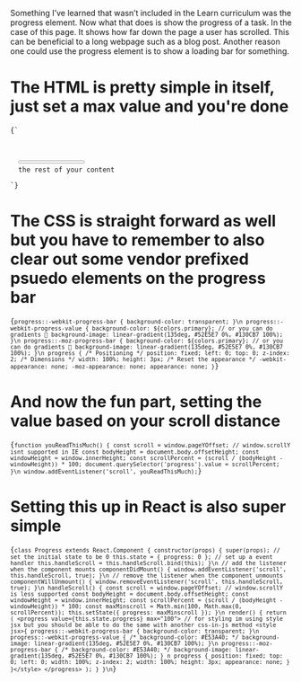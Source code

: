 

Something I’ve learned that wasn’t included in the Learn curriculum was the <InlineCode>progress</InlineCode> element. Now what that does is show the progress of a task. In the case of this page. It shows how far down the page a user has scrolled. This can be beneficial to a long webpage such as a blog post. Another reason one could use the progress element is to show a loading bar for something.

# The HTML is pretty simple in itself, just set a max value and you're done

<Code syntax={htmlbars} language="html">{`
<body>
  <progress value="0" max="100"></progress>
  the rest of your content
</body>
`}</Code>

# The CSS is straight forward as well but you have to remember to also clear out some vendor prefixed psuedo elements on the progress bar

<Code syntax={css} language="css">{`
progress::-webkit-progress-bar {
  background-color: transparent;
}\n
progress::-webkit-progress-value {
  background-color: ${colors.primary};
  // or you can do gradients 💯
  background-image: linear-gradient(135deg, #52E5E7 0%, #130CB7 100%);
}\n
progress::-moz-progress-bar {
  background-color: ${colors.primary};
  // or you can do gradients 💯
  background-image: linear-gradient(135deg, #52E5E7 0%, #130CB7 100%);
}\n
progress {
  /* Positioning */
  position: fixed;
  left: 0;
  top: 0;
  z-index: 2;
  /* Dimensions */
  width: 100%;
  height: 3px;
  /* Reset the appearance */
  -webkit-appearance: none;
  -moz-appearance: none;
  appearance: none;
}
`}</Code>

# And now the fun part, setting the value based on your scroll distance

<Code syntax={javascript} language="javascript">{`
function youReadThisMuch() {
  const scroll = window.pageYOffset; // window.scrollY isnt supported in IE
  const bodyHeight = document.body.offsetHeight;
  const windowHeight = window.innerHeight;
  const scrollPercent = (scroll / (bodyHeight - windowHeight)) * 100;
  document.querySelector('progress').value = scrollPercent;
}\n
window.addEventListener('scroll', youReadThisMuch);
`}</Code>

# Setting this up in React is also super simple

<Code syntax={javascript} language="javascript">{`
class Progress extends React.Component {
  constructor(props) {
    super(props);
    // set the initial state to be 0
    this.state = { progress: 0 };
    // set up a event handler
    this.handleScroll = this.handleScroll.bind(this);
  }\n
  // add the listener when the component mounts
  componentDidMount() {
    window.addEventListener('scroll', this.handleScroll, true);
  }\n
  // remove the listener when the component unmounts
  componentWillUnmount() {
    window.removeEventListener('scroll', this.handleScroll, true);
  }\n
  handleScroll() {
    const scroll = window.pageYOffset; // window.scrollY is less supported
    const bodyHeight = document.body.offsetHeight;
    const windowHeight = window.innerHeight;
    const scrollPercent = (scroll / (bodyHeight - windowHeight)) * 100;
    const maxMinscroll = Math.min(100, Math.max(0, scrollPercent));
    this.setState({ progress: maxMinscroll });
  }\n
  render() {
    return (
      <progress value={this.state.progress} max="100">
        // for styling im using style jsx but you should be able to do the same with another css-in-js method
        <style jsx>{
          progress::-webkit-progress-bar {
            background-color: transparent;
          }\n
          progress::-webkit-progress-value {
            /* background-color: #E53A40; */
            background-image: linear-gradient(135deg, #52E5E7 0%, #130CB7 100%);
          }\n
          progress::-moz-progress-bar {
            /* background-color: #E53A40; */
            background-image: linear-gradient(135deg, #52E5E7 0%, #130CB7 100%);
          }
          n
          progress {
            position: fixed;
            top: 0;
            left: 0;
            width: 100%;
            z-index: 2;
            width: 100%;
            height: 3px;
            appearance: none;
          }
        }</style>
      </progress>
    );
  }
}\n
`}</Code>


